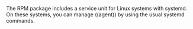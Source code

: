 

The RPM package includes a service unit for Linux systems with systemd. On these
systems, you can manage ((agent)) by using the usual systemd commands.

<StopCommand />
